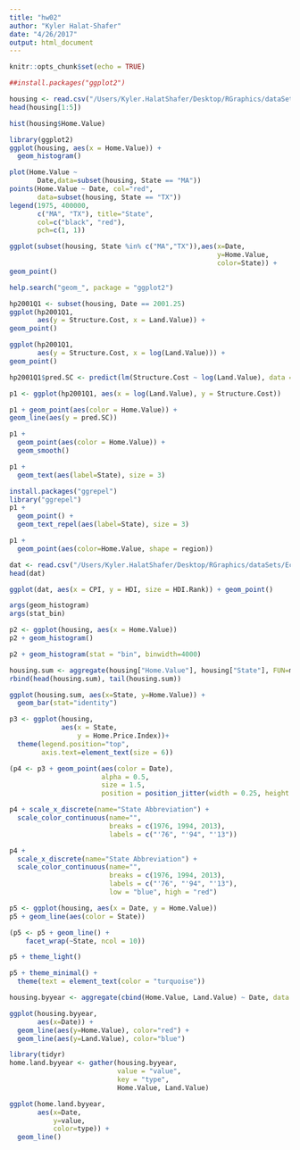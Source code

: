 ```yaml
---
title: "hw02"
author: "Kyler Halat-Shafer"
date: "4/26/2017"
output: html_document
---
```


```r
knitr::opts_chunk$set(echo = TRUE)

##install.packages("ggplot2")

housing <- read.csv("/Users/Kyler.HalatShafer/Desktop/RGraphics/dataSets/landdata-states.csv")
head(housing[1:5])

hist(housing$Home.Value)

library(ggplot2)
ggplot(housing, aes(x = Home.Value)) +
  geom_histogram()

plot(Home.Value ~ 
       Date,data=subset(housing, State == "MA"))
points(Home.Value ~ Date, col="red", 
       data=subset(housing, State == "TX"))
legend(1975, 400000,
       c("MA", "TX"), title="State",
       col=c("black", "red"),
       pch=c(1, 1))

ggplot(subset(housing, State %in% c("MA","TX")),aes(x=Date,
                                                    y=Home.Value,
                                                    color=State)) +
geom_point()

help.search("geom_", package = "ggplot2")

hp2001Q1 <- subset(housing, Date == 2001.25) 
ggplot(hp2001Q1,
       aes(y = Structure.Cost, x = Land.Value)) +
geom_point()

ggplot(hp2001Q1,
       aes(y = Structure.Cost, x = log(Land.Value))) +
geom_point()

hp2001Q1$pred.SC <- predict(lm(Structure.Cost ~ log(Land.Value), data = hp2001Q1))

p1 <- ggplot(hp2001Q1, aes(x = log(Land.Value), y = Structure.Cost))

p1 + geom_point(aes(color = Home.Value)) +
geom_line(aes(y = pred.SC))

p1 +
  geom_point(aes(color = Home.Value)) +
  geom_smooth()

p1 + 
  geom_text(aes(label=State), size = 3)

install.packages("ggrepel") 
library("ggrepel")
p1 +
  geom_point() +
  geom_text_repel(aes(label=State), size = 3)

p1 +
  geom_point(aes(color=Home.Value, shape = region))

dat <- read.csv("/Users/Kyler.HalatShafer/Desktop/RGraphics/dataSets/EconomistData.csv")
head(dat)

ggplot(dat, aes(x = CPI, y = HDI, size = HDI.Rank)) + geom_point()

args(geom_histogram)
args(stat_bin)

p2 <- ggplot(housing, aes(x = Home.Value))
p2 + geom_histogram()

p2 + geom_histogram(stat = "bin", binwidth=4000)

housing.sum <- aggregate(housing["Home.Value"], housing["State"], FUN=mean)
rbind(head(housing.sum), tail(housing.sum))

ggplot(housing.sum, aes(x=State, y=Home.Value)) + 
  geom_bar(stat="identity")

p3 <- ggplot(housing,
             aes(x = State,
                 y = Home.Price.Index))+
  theme(legend.position="top",
        axis.text=element_text(size = 6))

(p4 <- p3 + geom_point(aes(color = Date),
                       alpha = 0.5,
                       size = 1.5,
                       position = position_jitter(width = 0.25, height = 0)))

p4 + scale_x_discrete(name="State Abbreviation") + 
  scale_color_continuous(name="",
                         breaks = c(1976, 1994, 2013),
                         labels = c("'76", "'94", "'13"))

p4 + 
  scale_x_discrete(name="State Abbreviation") + 
  scale_color_continuous(name="",
                         breaks = c(1976, 1994, 2013),
                         labels = c("'76", "'94", "'13"),
                         low = "blue", high = "red")

p5 <- ggplot(housing, aes(x = Date, y = Home.Value))
p5 + geom_line(aes(color = State))

(p5 <- p5 + geom_line() + 
    facet_wrap(~State, ncol = 10))

p5 + theme_light()

p5 + theme_minimal() + 
  theme(text = element_text(color = "turquoise"))

housing.byyear <- aggregate(cbind(Home.Value, Land.Value) ~ Date, data = housing, mean)

ggplot(housing.byyear,
       aes(x=Date)) + 
  geom_line(aes(y=Home.Value), color="red") + 
  geom_line(aes(y=Land.Value), color="blue")

library(tidyr)
home.land.byyear <- gather(housing.byyear,
                           value = "value",
                           key = "type",
                           Home.Value, Land.Value)

ggplot(home.land.byyear,
       aes(x=Date,
           y=value,
           color=type)) + 
  geom_line()



```


